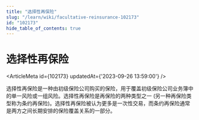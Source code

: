 ```yaml
---
title: "选择性再保险"
slug: "/learn/wiki/facultative-reinsurance-102173"
id: "102173"
hide_table_of_contents: true
---
```



# 选择性再保险

<ArticleMeta id={102173} updatedAt={'2023-09-26 13:59:00'} />
<div className='border-solid border-b border-t-0 my-4 border-[var(--ifm-color-gray-300)]' />

选择性再保险是一种由初级保险公司购买的保险，用于覆盖初级保险公司业务簿中的单一风险或一组风险。选择性再保险是再保险的两种类型之一 (另一种再保险类型称为条约再保险)。选择性再保险被认为更多是一次性交易，而条约再保险通常是两方之间长期安排的保险覆盖关系的一部分。
